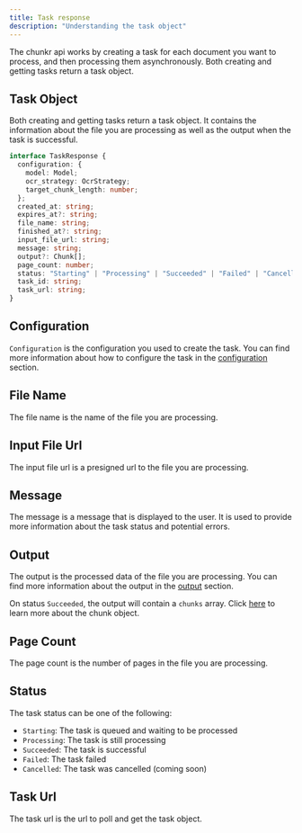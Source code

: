 ```yaml
---
title: Task response
description: "Understanding the task object"
---
```


The chunkr api works by creating a task for each document you want to process, and then processing them asynchronously.
Both creating and getting tasks return a task object.

## Task Object

Both creating and getting tasks return a task object.
It contains the information about the file you are processing as well as the output when the task is successful.

```typescript
interface TaskResponse {
  configuration: {
    model: Model;
    ocr_strategy: OcrStrategy;
    target_chunk_length: number;
  };
  created_at: string;
  expires_at?: string;
  file_name: string;
  finished_at?: string;
  input_file_url: string;
  message: string;
  output?: Chunk[];
  page_count: number;
  status: "Starting" | "Processing" | "Succeeded" | "Failed" | "Cancelled";
  task_id: string;
  task_url: string;
}
```

## Configuration

`Configuration` is the configuration you used to create the task. You can find more information about how to configure the task in the [configuration](/model) section.

## File Name

The file name is the name of the file you are processing.

## Input File Url

The input file url is a presigned url to the file you are processing.

## Message

The message is a message that is displayed to the user. It is used to provide more information about the task status and potential errors.

## Output

The output is the processed data of the file you are processing. You can find more information about the output in the [output](/chunks) section.

On status `Succeeded`, the output will contain a `chunks` array. Click [here](/chunks) to learn more about the chunk object.

## Page Count

The page count is the number of pages in the file you are processing.

## Status

The task status can be one of the following:

- `Starting`: The task is queued and waiting to be processed
- `Processing`: The task is still processing
- `Succeeded`: The task is successful
- `Failed`: The task failed
- `Cancelled`: The task was cancelled (coming soon)

## Task Url

The task url is the url to poll and get the task object.

